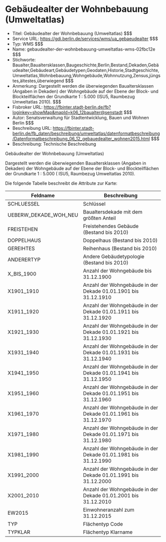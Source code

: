 # Gebäudealter der Wohnbebauung  (Umweltatlas)
- Titel: Gebäudealter der Wohnbebauung  (Umweltatlas) $$$
- Service URL: https://gdi.berlin.de/services/wms/ua_gebaeudealter $$$
- Typ: WMS $$$
- Name: gebaudealter-der-wohnbebauung-umweltatlas-wms-02fbc12e $$$
- Stichworte: Baualter,Baualtersklassen,Baugeschichte,Berlin,Bestand,Dekaden,Gebäudealter,Gebäudeart,Gebäudetypen,Geodaten,Historie,Stadtgeschichte,Umweltatlas,Wohnbebauung,Wohngebäude,Wohnnutzung,Zensus,jüngstes,ältestes,überwiegend $$$
- Anmerkung: Dargestellt werden die überwiegenden Baualtersklassen (Angaben in Dekaden) der Wohngebäude auf der Ebene der Block- und Blockteilflächen der Grundkarte 1 : 5.000 (ISU5, Raumbezug Umweltatlas 2010). $$$
- Fisbroker URL: https://fbinter.stadt-berlin.de/fb?loginkey=showMap&mapId=k06_12baualter@senstadt $$$
- Autor: Senatsverwaltung für Stadtentwicklung, Bauen und Wohnen Berlin $$$
- Beschreibung URL: https://fbinter.stadt-berlin.de/fb_daten/beschreibung/umweltatlas/datenformatbeschreibung/Datenformatbeschreibung_06_12_gebauedealter_wohnen2015.html $$$
- Beschreibung: Technische Beschreibung 

Gebäudealter der Wohnbebauung (Umweltatlas)

Dargestellt werden die überwiegenden Baualtersklassen (Angaben in Dekaden) der Wohngebäude auf der Ebene der Block- und Blockteilflächen der Grundkarte 1 : 5.000 ( ISU5, Raumbezug Umweltatlas 2010).  
  
Die folgende Tabelle beschreibt die Attribute zur Karte:

  
| Feldname                 | Beschreibung                                                   |
| ------------------------ | -------------------------------------------------------------- |
| SCHLUESSEL               | Schlüssel                                                      |
| UEBERW\_DEKADE\_WOH\_NEU | Baualtersdekade mit dem größten Anteil                         |
| FREISTEHEN               | Freistehendes Gebäude (Bestand bis 2010)                       |
| DOPPELHAUS               | Doppelhaus (Bestand bis 2010)                                  |
| GEREIHTES                | Reihenhaus (Bestand bis 2010)                                  |
| ANDERERTYP               | Andere Gebäudetypologie (Bestand bis 2010)                     |
| X\_BIS\_1900             | Anzahl der Wohngebäude bis 31.12.1900                          |
| X1901\_1910              | Anzahl der Wohngebäude in der Dekade 01.01.1901 bis 31.12.1910 |
| X1911\_1920              | Anzahl der Wohngebäude in der Dekade 01.01.1911 bis 31.12.1920 |
| X1921\_1930              | Anzahl der Wohngebäude in der Dekade 01.01.1921 bis 31.12.1930 |
| X1931\_1940              | Anzahl der Wohngebäude in der Dekade 01.01.1931 bis 31.12.1940 |
| X1941\_1950              | Anzahl der Wohngebäude in der Dekade 01.01.1941 bis 31.12.1950 |
| X1951\_1960              | Anzahl der Wohngebäude in der Dekade 01.01.1951 bis 31.12.1960 |
| X1961\_1970              | Anzahl der Wohngebäude in der Dekade 01.01.1961 bis 31.12.1970 |
| X1971\_1980              | Anzahl der Wohngebäude in der Dekade 01.01.1971 bis 31.12.1980 |
| X1981\_1990              | Anzahl der Wohngebäude in der Dekade 01.01.1981 bis 31.12.1990 |
| X1991\_2000              | Anzahl der Wohngebäude in der Dekade 01.01.1991 bis 31.12.2000 |
| X2001\_2010              | Anzahl der Wohngebäude in der Dekade 01.01.2001 bis 31.12.2010 |
| EW2015                   | Einwohneranzahl zum 31.12.2015                                 |
| TYP                      | Flächentyp Code                                                |
| TYPKLAR                  | Flächentyp Klarname                                            | $$$
